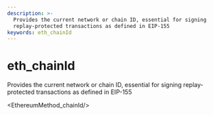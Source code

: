 ```yaml
---
description: >-
  Provides the current network or chain ID, essential for signing
  replay-protected transactions as defined in EIP-155
keywords: eth_chainId
---
```

# eth_chainId

Provides the current network or chain ID, essential for signing replay-protected transactions as defined in EIP-155


<EthereumMethod_chainId/>
